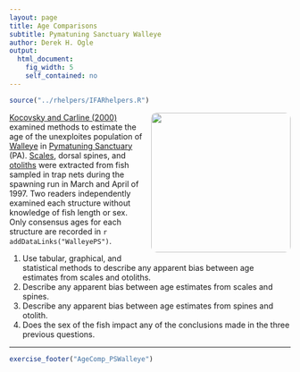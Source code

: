 ```yaml
---
layout: page
title: Age Comparisons
subtitle: Pymatuning Sanctuary Walleye
author: Derek H. Ogle
output: 
  html_document: 
    fig_width: 5
    self_contained: no
---
```

```r
source("../rhelpers/IFARhelpers.R")
```

<img style="float: right; margin: 0px 0px 10px 10px; border-radius:10px;" src="imgs/walleye-spine1.jpg" width="250px" />
[Kocovsky and Carline (2000)](http://www.tandfonline.com/doi/abs/10.1577/1548-8675%282000%29020%3C1044%3AACOMFE%3E2.0.CO%3B2) examined methods to estimate the age of the unexploites population of [Walleye](https://en.wikipedia.org/wiki/Walleye) in [Pymatuning Sanctuary](http://www.fish.state.pa.us/stocking/warmcool/pyma_spring03.htm) (PA).  [Scales](https://en.wikipedia.org/wiki/Fish_scale), dorsal spines, and [otoliths](https://en.wikipedia.org/wiki/Otolith) were extracted from fish sampled in trap nets during the spawning run in March and April of 1997. Two readers independently examined each structure without knowledge of fish length or sex.  Only consensus ages for each structure are recorded in `r addDataLinks("WalleyePS")`.

1. Use tabular, graphical, and statistical methods to describe any apparent bias between age estimates from scales and otoliths.
1. Describe any apparent bias between age estimates from scales and spines.
1. Describe any apparent bias between age estimates from spines and otolith.
1. Does the sex of the fish impact any of the conclusions made in the three previous questions.

---
```r
exercise_footer("AgeComp_PSWalleye")
```
